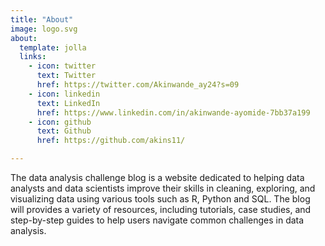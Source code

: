 ```yaml
---
title: "About"
image: logo.svg
about:
  template: jolla
  links:
    - icon: twitter
      text: Twitter
      href: https://twitter.com/Akinwande_ay24?s=09
    - icon: linkedin
      text: LinkedIn
      href: https://www.linkedin.com/in/akinwande-ayomide-7bb37a199
    - icon: github
      text: Github
      href: https://github.com/akins11/

---
```


The data analysis challenge blog is a website dedicated to helping data analysts and data scientists improve their skills in cleaning, exploring, and visualizing data using various tools such as R, Python and SQL. The blog will provides a variety of resources, including tutorials, case studies, and step-by-step guides to help users navigate common challenges in data analysis.
